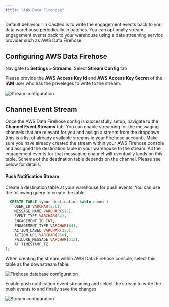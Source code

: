 ```yaml
---
title: "AWS Data Firehose"
---
```


Default behaviour in Castled is to write the engagement events back to your data warehouse periodically in batches.
You can optionally stream engagement events back to your warehouse using a data streaming service provider such as AWS Data Firehose.

## Configuring AWS Data Firehose

Navigate to **Settings > Streams**. Select **Stream Config** tab

Please provide the **AWS Access Key Id** and **AWS Access Key Secret** of the **IAM** user who has the priveleges to write to the stream.

![Stream configuration](/images/streams/stream-config.png)

## Channel Event Stream

Once the AWS Data Firehose config is successfully setup, navigate to the **Channel Event Streams** tab. You can enable streaming for the messaging channels that are relevant for you and assign
a stream from the dropdown (this is a list of already available streams in your Firehose account). Make sure you have already created the stream within your AWS Firehose console and assigned the destination table in your warehouse to the stream.
All the engagement events for that messaging channel will eventually lands on this table. Schema of the destination table depends on the channel. Please see below for details.

#### Push Notification Stream

Create a destination table at your warehouse for push events. You can use the following query to create the table.

```sql snowflake
  CREATE TABLE <your-destination-table-name> (
    USER_ID VARCHAR(256),
    MESSAGE_NAME VARCHAR(512),
    EVENT_TYPE VARCHAR(64),
    ENGAGEMENT_ID INT,
    ENGAGEMENT_TYPE VARCHAR(64),
    ACTION_LABEL VARCHAR(256),
    ACTION_URL VARCHAR(256),
    FAILURE_MESSAGE VARCHAR(512),
    AT TIMESTAMP_TZ
);
```

When creating the stream within AWS Data Firehose console, select this table as the downstream table.

![Firehose database configuration](/images/streams/firehose-db-config.png)

Enable push notification event streaming and select the stream to write the push events to and finally save the changes.

![Stream configuration](/images/streams/push-stream-config.png)
